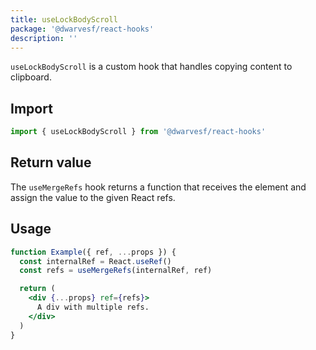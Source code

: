 ```yaml
---
title: useLockBodyScroll
package: '@dwarvesf/react-hooks'
description: ''
---
```


`useLockBodyScroll` is a custom hook that handles copying content to clipboard.

## Import

```js
import { useLockBodyScroll } from '@dwarvesf/react-hooks'
```

## Return value

The `useMergeRefs` hook returns a function that receives the element and assign
the value to the given React refs.

## Usage

```jsx
function Example({ ref, ...props }) {
  const internalRef = React.useRef()
  const refs = useMergeRefs(internalRef, ref)

  return (
    <div {...props} ref={refs}>
      A div with multiple refs.
    </div>
  )
}
```

